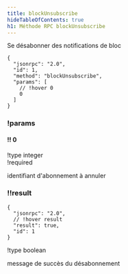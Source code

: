 ```yaml
---
title: blockUnsubscribe
hideTableOfContents: true
h1: Méthode RPC blockUnsubscribe
---
```


Se désabonner des notifications de bloc

<APIMethod>

```jsonc !!request
{
  "jsonrpc": "2.0",
  "id": 1,
  "method": "blockUnsubscribe",
  "params": [
    // !hover 0
    0
  ]
}
```

### !params

#### !! 0

!type integer  
!required

identifiant d'abonnement à annuler

### !!result

```jsonc !response
{
  "jsonrpc": "2.0",
  // !hover result
  "result": true,
  "id": 1
}
```

!type boolean

message de succès du désabonnement

</APIMethod>

